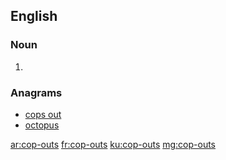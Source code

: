 ==English==

===Noun===
{{head|en|plural}}

# {{plural of|cop-out|lang=en|nocat=1}}

===Anagrams===
* [[cops out#English|cops out]]
* [[octopus#English|octopus]]

[[ar:cop-outs]]
[[fr:cop-outs]]
[[ku:cop-outs]]
[[mg:cop-outs]]